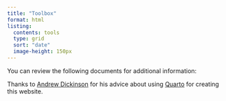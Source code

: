 ```yaml
---
title: "Toolbox"
format: html
listing:
  contents: tools
  type: grid
  sort: "date"
  image-height: 150px
---
```


You can review the following documents for additional information:

::: {#sample-listings}
:::

Thanks to [Andrew Dickinson](https://ajdickinson.github.io/) for his advice about using [Quarto](https://www.quarto.com) for creating this website.